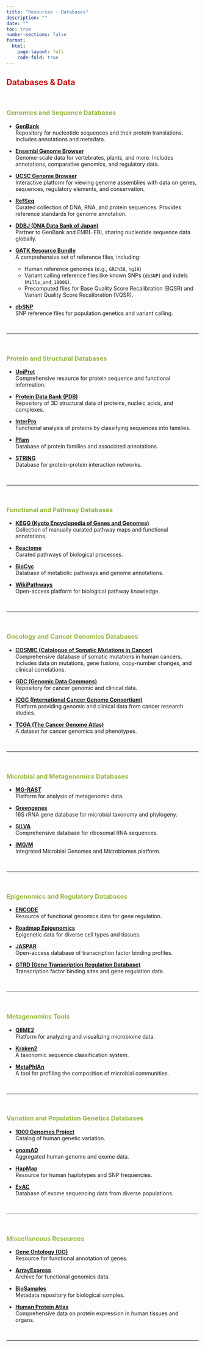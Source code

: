 ```yaml
---
title: "Resources - Databases"
description: ""
date: ""
toc: true
number-sections: false
format:
  html:
    page-layout: full
    code-fold: true
---
```


<style>
  /* Force hiding of the title */
  .pagelayout-title,
  .pagelayout-title h1,
  h1.pagetitle, /* Specific targeting for standalone titles */
  h1 {
    display: none !important;
    visibility: hidden !important;
    color: transparent !important;
  }
</style>


## <span style="color: #cc0000; font-weight: bold"> [**Databases & Data**]{.large}

<br>

### <span style="color: #95b540; font-weight: bold"> **Genomics and Sequence Databases**

   - **[GenBank](https://www.ncbi.nlm.nih.gov/genbank/)**  
  Repository for nucleotide sequences and their protein translations. Includes annotations and metadata.

   - **[Ensembl Genome Browser](https://ensembl.org/)**  
  Genome-scale data for vertebrates, plants, and more. Includes annotations, comparative genomics, and regulatory data.

   - **[UCSC Genome Browser](https://genome.ucsc.edu/)**  
  Interactive platform for viewing genome assemblies with data on genes, sequences, regulatory elements, and conservation.

   - **[RefSeq](https://www.ncbi.nlm.nih.gov/refseq/)**  
  Curated collection of DNA, RNA, and protein sequences. Provides reference standards for genome annotation.

   - **[DDBJ (DNA Data Bank of Japan)](https://www.ddbj.nig.ac.jp/index-e.html)**  
  Partner to GenBank and EMBL-EBI, sharing nucleotide sequence data globally.
  
   - **[GATK Resource Bundle](https://gatk.broadinstitute.org/hc/en-us/articles/360035890811)**  
  A comprehensive set of reference files, including:  
     - Human reference genomes (e.g., `GRCh38`, `hg19`)  
     - Variant calling reference files like known SNPs (`dbSNP`) and indels (`Mills_and_1000G`).  
     - Precomputed files for Base Quality Score Recalibration (BQSR) and Variant Quality Score Recalibration (VQSR).

   - **[dbSNP](https://www.ncbi.nlm.nih.gov/snp/)**  
  SNP reference files for population genetics and variant calling.

<br>

---

<br>

### <span style="color: #95b540; font-weight: bold"> **Protein and Structural Databases**

   - **[UniProt](https://www.uniprot.org/)**  
  Comprehensive resource for protein sequence and functional information.

   - **[Protein Data Bank (PDB)](https://www.rcsb.org/)**  
  Repository of 3D structural data of proteins, nucleic acids, and complexes.

   - **[InterPro](https://www.ebi.ac.uk/interpro/)**  
  Functional analysis of proteins by classifying sequences into families.

   - **[Pfam](https://pfam.xfam.org/)**  
  Database of protein families and associated annotations.

   - **[STRING](https://string-db.org/)**  
  Database for protein-protein interaction networks.

<br>

---

<br>

### <span style="color: #95b540; font-weight: bold"> **Functional and Pathway Databases**

   - **[KEGG (Kyoto Encyclopedia of Genes and Genomes)](https://www.genome.jp/kegg/)**  
  Collection of manually curated pathway maps and functional annotations.

   - **[Reactome](https://reactome.org/)**  
  Curated pathways of biological processes.

   - **[BioCyc](https://biocyc.org/)**  
  Database of metabolic pathways and genome annotations.

   - **[WikiPathways](https://www.wikipathways.org/)**  
  Open-access platform for biological pathway knowledge.

<br>

---

<br>

### <span style="color: #95b540; font-weight: bold"> **Oncology and Cancer Genomics Databases**

   - **[COSMIC (Catalogue of Somatic Mutations in Cancer)](https://cancer.sanger.ac.uk/cosmic)**  
  Comprehensive database of somatic mutations in human cancers. Includes data on mutations, gene fusions, copy-number changes, and clinical correlations.

   - **[GDC (Genomic Data Commons)](https://gdc.cancer.gov/)**  
  Repository for cancer genomic and clinical data.

   - **[ICGC (International Cancer Genome Consortium)](https://dcc.icgc.org/)**  
  Platform providing genomic and clinical data from cancer research studies.

   - **[TCGA (The Cancer Genome Atlas)](https://www.cancer.gov/tcga)**  
  A dataset for cancer genomics and phenotypes.

<br>

---


<br>

### <span style="color: #95b540; font-weight: bold"> **Microbial and Metagenomics Databases**

   - **[MG-RAST](https://www.mg-rast.org/)**  
  Platform for analysis of metagenomic data.

   - **[Greengenes](https://greengenes.secondgenome.com/)**  
  16S rRNA gene database for microbial taxonomy and phylogeny.

   - **[SILVA](https://www.arb-silva.de/)**  
  Comprehensive database for ribosomal RNA sequences.

   - **[IMG/M](https://img.jgi.doe.gov/)**  
  Integrated Microbial Genomes and Microbiomes platform.

<br>

---

<br>

### <span style="color: #95b540; font-weight: bold"> **Epigenomics and Regulatory Databases**

   - **[ENCODE](https://www.encodeproject.org/)**  
  Resource of functional genomics data for gene regulation.

   - **[Roadmap Epigenomics](http://www.roadmapepigenomics.org/)**  
  Epigenetic data for diverse cell types and tissues.

   - **[JASPAR](https://jaspar.genereg.net/)**  
  Open-access database of transcription factor binding profiles.

   - **[GTRD (Gene Transcription Regulation Database)](http://gtrd.biouml.org/)**  
  Transcription factor binding sites and gene regulation data.

<br>

---

<br>

### <span style="color: #95b540; font-weight: bold"> **Metagenomics Tools**

   - **[QIIME2](https://qiime2.org/)**  
  Platform for analyzing and visualizing microbiome data.

   - **[Kraken2](https://ccb.jhu.edu/software/kraken2/)**  
  A taxonomic sequence classification system.

   - **[MetaPhlAn](https://huttenhower.sph.harvard.edu/metaphlan)**  
  A tool for profiling the composition of microbial communities.

<br>

---

<br>

### <span style="color: #95b540; font-weight: bold"> **Variation and Population Genetics Databases**

   - **[1000 Genomes Project](https://www.internationalgenome.org/)**  
  Catalog of human genetic variation.

   - **[gnomAD](https://gnomad.broadinstitute.org/)**  
  Aggregated human genome and exome data.

   - **[HapMap](https://www.genome.gov/10001688/international-hapmap-project)**  
  Resource for human haplotypes and SNP frequencies.

   - **[ExAC](https://exac.broadinstitute.org/)**  
  Database of exome sequencing data from diverse populations.

<br>

---

<br>

### <span style="color: #95b540; font-weight: bold"> **Miscellaneous Resources**

   - **[Gene Ontology (GO)](http://geneontology.org/)**  
  Resource for functional annotation of genes.

   - **[ArrayExpress](https://www.ebi.ac.uk/arrayexpress/)**  
  Archive for functional genomics data.

   - **[BioSamples](https://www.ebi.ac.uk/biosamples/)**  
  Metadata repository for biological samples.

   - **[Human Protein Atlas](https://www.proteinatlas.org/)**  
  Comprehensive data on protein expression in human tissues and organs.
  
<br>

---
